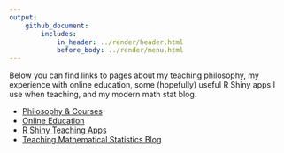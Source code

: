 ```yaml
---
output: 
    github_document:
        includes: 
            in_header: ../render/header.html
            before_body: ../render/menu.html
---
```


Below you can find links to pages about my teaching philosophy, my experience with online education, some (hopefully) useful R Shiny apps I use when teaching, and my modern math stat blog.

- [Philosophy & Courses](pages/PhilosophyCourses.html)
- [Online Education](pages/Online.html)
- [R Shiny Teaching Apps](pages/ShinyApps.html)
- [Teaching Mathematical Statistics Blog](pages/MathStat.html)
